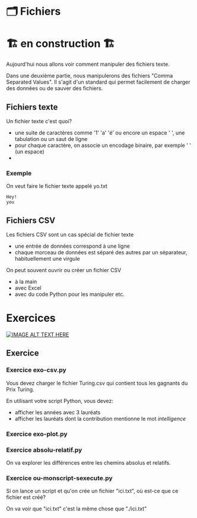 # 🗂 Fichiers

# 🏗️ en construction 🏗

Aujourd'hui nous allons voir comment manipuler des fichiers texte.

Dans une deuxième partie, nous manipulerons des fichiers "Comma Separated Values". Il s'agit d'un standard
qui permet facilement de charger des données ou de sauver des fichiers.

## Fichiers texte

Un fichier texte c'est quoi?

- une suite de caractères comme '1' 'a' 'é' ou encore un espace ' ', une tabulation ou un saut de ligne
- pour chaque caractère, on associe un encodage binaire, par exemple ' ' (un espace)
-
### Exemple
On veut faire le fichier texte appelé yo.txt
```
Hey!
you
```

## Fichiers CSV

Les fichiers CSV sont un cas spécial de fichier texte
- une entrée de données correspond à une ligne
- chaque morceau de données est séparé des autres par un séparateur, habituellement une virgule

On peut souvent ouvrir ou créer un fichier CSV
- à la main
- avec Excel
- avec du code Python pour les manipuler etc.

# Exercices

[![IMAGE ALT TEXT HERE](http://img.youtube.com/vi/0TqWgIC0T0c/0.jpg)](http://www.youtube.com/watch?v=0TqWgIC0T0c)

## Exercice

### Exercice exo-csv.py
Vous devez charger le fichier Turing.csv qui contient tous les gagnants du Prix Turing.

En utilisant votre script Python, vous devez:
- afficher les années avec 3 lauréats
- afficher les lauréats dont la contribution mentionne le mot <em>intelligence</em>

### Exercice exo-plot.py

### Exercice absolu-relatif.py

On va explorer les différences entre les chemins absolus et relatifs.

### Exercice ou-monscript-sexecute.py

Si on lance un script et qu'on crée un fichier "ici.txt", où est-ce que ce fichier est créé?

On va voir que "ici.txt" c'est la même chose que "./ici.txt"

